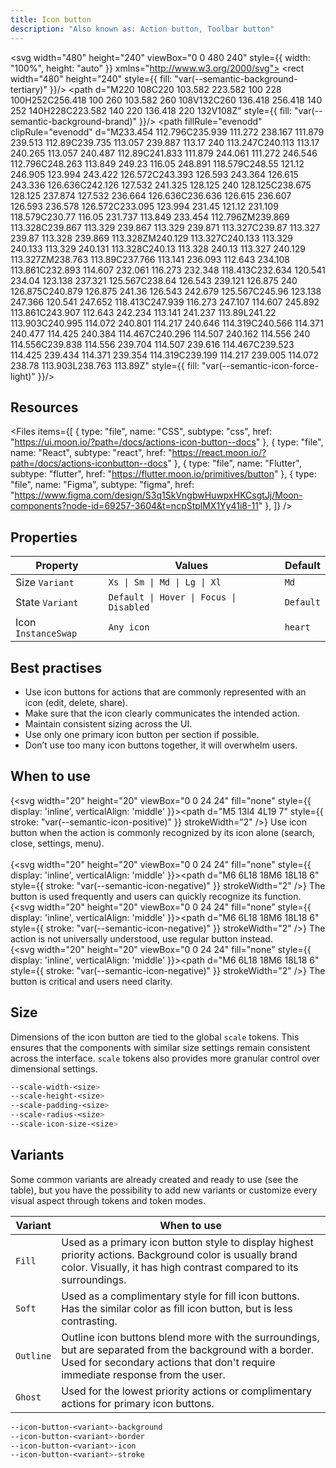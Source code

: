 ```yaml
---
title: Icon button
description: "Also known as: Action button, Toolbar button"
---
```


<svg width="480" height="240" viewBox="0 0 480 240" style={{ width: "100%", height: "auto" }} xmlns="http://www.w3.org/2000/svg">
<rect width="480" height="240" style={{ fill: "var(--semantic-background-tertiary)" }}/>
<path d="M220 108C220 103.582 223.582 100 228 100H252C256.418 100 260 103.582 260 108V132C260 136.418 256.418 140 252 140H228C223.582 140 220 136.418 220 132V108Z" style={{ fill: "var(--semantic-background-brand)" }}/>
<path fillRule="evenodd" clipRule="evenodd" d="M233.454 112.796C235.939 111.272 238.167 111.879 239.513 112.89C239.735 113.057 239.887 113.17 240 113.247C240.113 113.17 240.265 113.057 240.487 112.89C241.833 111.879 244.061 111.272 246.546 112.796C248.263 113.849 249.23 116.05 248.891 118.579C248.55 121.12 246.905 123.994 243.422 126.572C243.393 126.593 243.364 126.615 243.336 126.636C242.126 127.532 241.325 128.125 240 128.125C238.675 128.125 237.874 127.532 236.664 126.636C236.636 126.615 236.607 126.593 236.578 126.572C233.095 123.994 231.45 121.12 231.109 118.579C230.77 116.05 231.737 113.849 233.454 112.796ZM239.869 113.328C239.867 113.329 239.867 113.329 239.871 113.327C239.87 113.327 239.87 113.328 239.869 113.328ZM240.129 113.327C240.133 113.329 240.133 113.329 240.131 113.328C240.13 113.328 240.13 113.327 240.129 113.327ZM238.763 113.89C237.766 113.141 236.093 112.643 234.108 113.861C232.893 114.607 232.061 116.273 232.348 118.413C232.634 120.541 234.04 123.138 237.321 125.567C238.64 126.543 239.121 126.875 240 126.875C240.879 126.875 241.36 126.543 242.679 125.567C245.96 123.138 247.366 120.541 247.652 118.413C247.939 116.273 247.107 114.607 245.892 113.861C243.907 112.643 242.234 113.141 241.237 113.89L241.22 113.903C240.995 114.072 240.801 114.217 240.646 114.319C240.566 114.371 240.477 114.425 240.384 114.467C240.296 114.507 240.162 114.556 240 114.556C239.838 114.556 239.704 114.507 239.616 114.467C239.523 114.425 239.434 114.371 239.354 114.319C239.199 114.217 239.005 114.072 238.78 113.903L238.763 113.89Z" style={{ fill: "var(--semantic-icon-force-light)" }}/>
</svg>


## Resources

<Files
  items={[
    {
      type: "file",
      name: "CSS",
      subtype: "css",
      href: "https://ui.moon.io/?path=/docs/actions-icon-button--docs"
    },
    {
      type: "file",
      name: "React",
      subtype: "react",
      href: "https://react.moon.io/?path=/docs/actions-iconbutton--docs"
    },
    {
      type: "file",
      name: "Flutter",
      subtype: "flutter",
      href: "https://flutter.moon.io/primitives/button"
    },
    {
      type: "file",
      name: "Figma",
      subtype: "figma",
      href: "https://www.figma.com/design/S3q1SkVngbwHuwpxHKCsgtJj/Moon-components?node-id=69257-3604&t=ncpStplMX1Yy41i8-11"
    },
  ]}
/>

## Properties

| **Property**                        | **Values**                                   | **Default**
|-----------------------------------  |----------------------------------------------| -----------------------------------------------
| Size `Variant`                      | `Xs \| Sm \| Md \| Lg \| Xl`                 | `Md`
| State `Variant`                     | `Default \| Hover \| Focus \| Disabled`      | `Default`
| Icon  `InstanceSwap`                | `Any icon`                                   | `heart`

## Best practises

- Use icon buttons for actions that are commonly represented with an icon (edit, delete, share).
- Make sure that the icon clearly communicates the intended action.
- Maintain consistent sizing across the UI.
- Use only one primary icon button per section if possible.
- Don’t use too many icon buttons together, it will overwhelm users.

## When to use

{<svg width="20" height="20" viewBox="0 0 24 24" fill="none" style={{ display: 'inline', verticalAlign: 'middle' }}><path d="M5 13l4 4L19 7" style={{ stroke: "var(--semantic-icon-positive)" }} strokeWidth="2" /></svg>} Use icon button when the action is commonly recognized by its icon alone (search, close, settings, menu). <br/><br/>
{<svg width="20" height="20" viewBox="0 0 24 24" fill="none" style={{ display: 'inline', verticalAlign: 'middle' }}><path d="M6 6L18 18M6 18L18 6" style={{ stroke: "var(--semantic-icon-negative)" }} strokeWidth="2" /></svg>} The button is used frequently and users can quickly recognize its function. <br/>
{<svg width="20" height="20" viewBox="0 0 24 24" fill="none" style={{ display: 'inline', verticalAlign: 'middle' }}><path d="M6 6L18 18M6 18L18 6" style={{ stroke: "var(--semantic-icon-negative)" }} strokeWidth="2" /></svg>} The action is not universally understood, use regular button instead. <br/>
{<svg width="20" height="20" viewBox="0 0 24 24" fill="none" style={{ display: 'inline', verticalAlign: 'middle' }}><path d="M6 6L18 18M6 18L18 6" style={{ stroke: "var(--semantic-icon-negative)" }} strokeWidth="2" /></svg>} The button is critical and users need clarity.

## Size

Dimensions of the icon button are tied to the global `scale` tokens. This ensures that the components with similar size settings remain consistent across the interface. `scale` tokens also provides more granular control over dimensional settings.

```css:scale.css showLineNumbers
--scale-width-<size>
--scale-height-<size>
--scale-padding-<size>
--scale-radius-<size>
--scale-icon-size-<size>
```

## Variants

Some common variants are already created and ready to use (see the table), but you have the possibility to add new variants or customize every visual aspect through tokens and token modes.

| **Variant**                        | **When to use**
|----------------------------------- |----------------------------------------------
| `Fill`                             | Used as a primary icon button style to display highest priority actions. Background color is usually brand color. Visually, it has high contrast compared to its surroundings.
| `Soft`                             | Used as a complimentary style for fill icon buttons. Has the similar color as fill icon button, but is less contrasting.
| `Outline`                          | Outline icon buttons blend more with the surroundings, but are separated from the background with a border. Used for secondary actions that don't require immediate response from the user.
| `Ghost`                            | Used for the lowest priority actions or complimentary actions for primary icon buttons.

```css:button.css showLineNumbers
--icon-button-<variant>-background
--icon-button-<variant>-border
--icon-button-<variant>-icon
--icon-button-<variant>-stroke
```
